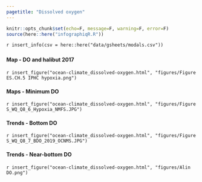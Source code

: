 ```yaml
---
pagetitle: "Dissolved oxygen"
---
```


```r
knitr::opts_chunk$set(echo=F, message=F, warning=F, error=F)
source(here::here("infographiqR.R"))
```

`r insert_info(csv = here::here("data/gsheets/modals.csv"))`


### {.tabset}

#### Map - DO and halibut 2017

`r insert_figure("ocean-climate_dissolved-oxygen.html", "figures/Figure ES.CH.5 IPHC hypoxia.png")`

#### Maps - Minimum DO

`r insert_figure("ocean-climate_dissolved-oxygen.html", "figures/Figure S_WQ_Q8_6_Hypoxia_NMFS.JPG")`

#### Trends - Bottom DO

`r insert_figure("ocean-climate_dissolved-oxygen.html", "figures/Figure S_WQ_Q8_7_BDO_2019_OCNMS.JPG")`

#### Trends - Near-bottom DO

`r insert_figure("ocean-climate_dissolved-oxygen.html", "figures/Alin DO.png")`

